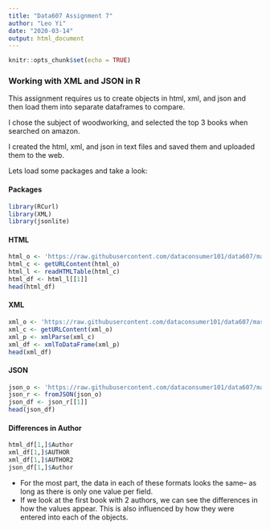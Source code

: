 ---
title: "Data607 Assignment 7"
author: "Leo Yi"
date: "2020-03-14"
output: html_document
---

```{r setup, include=FALSE}
knitr::opts_chunk$set(echo = TRUE)
```

### Working with XML and JSON in R

This assignment requires us to create objects in html, xml, and json and then load them into separate dataframes to compare.

I chose the subject of woodworking, and selected the top 3 books when searched on amazon.

I created the html, xml, and json in text files and saved them and uploaded them to the web.

Lets load some packages and take a look:

#### Packages

```{r, eval = T, error = F, message = F, warning = F}
library(RCurl)
library(XML)
library(jsonlite)
```

#### HTML

```{r}
html_o <- 'https://raw.githubusercontent.com/dataconsumer101/data607/master/books.html'
html_c <- getURLContent(html_o)
html_l <- readHTMLTable(html_c)
html_df <- html_l[[1]]
head(html_df)
```

#### XML

```{r}
xml_o <- 'https://raw.githubusercontent.com/dataconsumer101/data607/master/books.xml'
xml_c <- getURLContent(xml_o)
xml_p <- xmlParse(xml_c)
xml_df <- xmlToDataFrame(xml_p)
head(xml_df)
```

#### JSON

```{r}
json_o <- 'https://raw.githubusercontent.com/dataconsumer101/data607/master/books.json'
json_r <- fromJSON(json_o)
json_df <- json_r[[1]]
head(json_df)
```

#### Differences in Author

```{r}
html_df[1,]$Author
xml_df[1,]$AUTHOR
xml_df[1,]$AUTHOR2
json_df[1,]$Author
```

* For the most part, the data in each of these formats looks the same-- as long as there is only one value per field.
* If we look at the first book with 2 authors, we can see the differences in how the values appear. This is also influenced by how they were entered into each of the objects.
